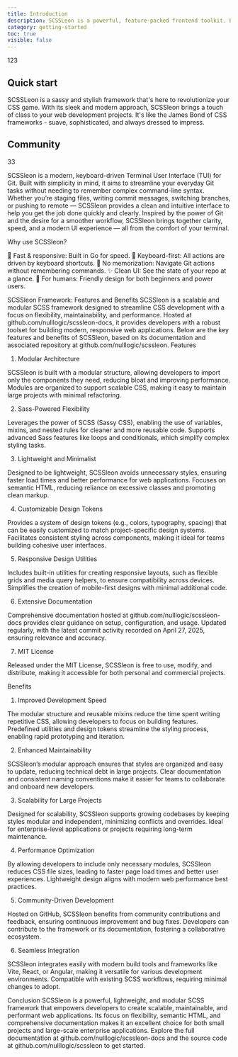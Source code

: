 ```yaml
---
title: Introduction
description: SCSSLeon is a powerful, feature-packed frontend toolkit. Build anything from prototype to production in minutes.
category: getting-started
toc: true
visible: false
---
```


<Snippet file_path={file} clipboard={true} single={true}>
  <Fragment slot={'code'}>
    <Raw lang={'scss'} highlights={['br', 'p']} title={'Dummy.js'} mark={['bootstrap']} line_start={19} line_end={25}>
      123
    </Raw>
  </Fragment>
</Snippet>

## Quick start
SCSSLeon is a sassy and stylish framework that's here to revolutionize your CSS game. With its sleek and modern approach, SCSSleon brings a touch of class to your web development projects. It's like the James Bond of CSS frameworks - suave, sophisticated, and always dressed to impress.

## Community
33

SCSSleon is a modern, keyboard-driven Terminal User Interface (TUI) for Git. Built with simplicity in mind, it aims to streamline your everyday Git tasks without needing to remember complex command-line syntax.
Whether you’re staging files, writing commit messages, switching branches, or pushing to remote — SCSSleon provides a clean and intuitive interface to help you get the job done quickly and clearly.
Inspired by the power of Git and the desire for a smoother workflow, SCSSleon brings together clarity, speed, and a modern UI experience — all from the comfort of your terminal.

Why use SCSSleon?

🚀 Fast & responsive: Built in Go for speed.
🎹 Keyboard-first: All actions are driven by keyboard shortcuts.
🧠 No memorization: Navigate Git actions without remembering commands.
✨ Clean UI: See the state of your repo at a glance.
🐸 For humans: Friendly design for both beginners and power users.

SCSSleon Framework: Features and Benefits
SCSSleon is a scalable and modular SCSS framework designed to streamline CSS development with a focus on flexibility, maintainability, and performance. Hosted at github.com/nulllogic/scssleon-docs, it provides developers with a robust toolset for building modern, responsive web applications. Below are the key features and benefits of SCSSleon, based on its documentation and associated repository at github.com/nulllogic/scssleon.
Features
1. Modular Architecture

SCSSleon is built with a modular structure, allowing developers to import only the components they need, reducing bloat and improving performance.
Modules are organized to support scalable CSS, making it easy to maintain large projects with minimal refactoring.

2. Sass-Powered Flexibility

Leverages the power of SCSS (Sassy CSS), enabling the use of variables, mixins, and nested rules for cleaner and more reusable code.
Supports advanced Sass features like loops and conditionals, which simplify complex styling tasks.

3. Lightweight and Minimalist

Designed to be lightweight, SCSSleon avoids unnecessary styles, ensuring faster load times and better performance for web applications.
Focuses on semantic HTML, reducing reliance on excessive classes and promoting clean markup.

4. Customizable Design Tokens

Provides a system of design tokens (e.g., colors, typography, spacing) that can be easily customized to match project-specific design systems.
Facilitates consistent styling across components, making it ideal for teams building cohesive user interfaces.

5. Responsive Design Utilities

Includes built-in utilities for creating responsive layouts, such as flexible grids and media query helpers, to ensure compatibility across devices.
Simplifies the creation of mobile-first designs with minimal additional code.

6. Extensive Documentation

Comprehensive documentation hosted at github.com/nulllogic/scssleon-docs provides clear guidance on setup, configuration, and usage.
Updated regularly, with the latest commit activity recorded on April 27, 2025, ensuring relevance and accuracy.

7. MIT License

Released under the MIT License, SCSSleon is free to use, modify, and distribute, making it accessible for both personal and commercial projects.

Benefits
1. Improved Development Speed

The modular structure and reusable mixins reduce the time spent writing repetitive CSS, allowing developers to focus on building features.
Predefined utilities and design tokens streamline the styling process, enabling rapid prototyping and iteration.

2. Enhanced Maintainability

SCSSleon’s modular approach ensures that styles are organized and easy to update, reducing technical debt in large projects.
Clear documentation and consistent naming conventions make it easier for teams to collaborate and onboard new developers.

3. Scalability for Large Projects

Designed for scalability, SCSSleon supports growing codebases by keeping styles modular and independent, minimizing conflicts and overrides.
Ideal for enterprise-level applications or projects requiring long-term maintenance.

4. Performance Optimization

By allowing developers to include only necessary modules, SCSSleon reduces CSS file sizes, leading to faster page load times and better user experiences.
Lightweight design aligns with modern web performance best practices.

5. Community-Driven Development

Hosted on GitHub, SCSSleon benefits from community contributions and feedback, ensuring continuous improvement and bug fixes.
Developers can contribute to the framework or its documentation, fostering a collaborative ecosystem.

6. Seamless Integration

SCSSleon integrates easily with modern build tools and frameworks like Vite, React, or Angular, making it versatile for various development environments.
Compatible with existing SCSS workflows, requiring minimal changes to adopt.

Conclusion
SCSSleon is a powerful, lightweight, and modular SCSS framework that empowers developers to create scalable, maintainable, and performant web applications. Its focus on flexibility, semantic HTML, and comprehensive documentation makes it an excellent choice for both small projects and large-scale enterprise applications. Explore the full documentation at github.com/nulllogic/scssleon-docs and the source code at github.com/nulllogic/scssleon to get started.